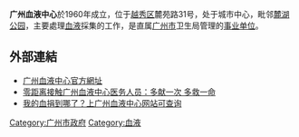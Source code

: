 {{multiple issues|
{{expand|time=2014-08-25T00:55:58+00:00}}
{{orphan|time=2014-08-25T00:55:58+00:00}}
{{unreferenced|time=2014-08-25T00:55:58+00:00}}
}}
'''广州血液中心'''於1960年成立，位于[[越秀区|越秀区]]麓苑路31号，处于城市中心，毗邻[[麓湖公园|麓湖公园]]，主要處理[[血液|血液]]採集的工作，是直属[[广州市|广州市]]卫生局管理的[[事业单位|事业单位]]。
== 外部連結 ==
*[http://www.gzbc.org/ 广州血液中心官方網址] {{Wayback|url=http://www.gzbc.org/ |date=20140826120510 }}
*[https://web.archive.org/web/20140703003313/http://gz.ifeng.com/gaoqing/detail_2014_06/11/2414244_0.shtml 零距离接触广州血液中心医务人员：多献一次 多救一命]
*[https://web.archive.org/web/20160304084330/http://news.dayoo.com/guangzhou/201307/26/73437_31741939.htm 我的血捐到哪了？上广州血液中心网站可查询]
[[Category:广州市政府|Category:广州市政府]]
[[Category:血液|Category:血液]]